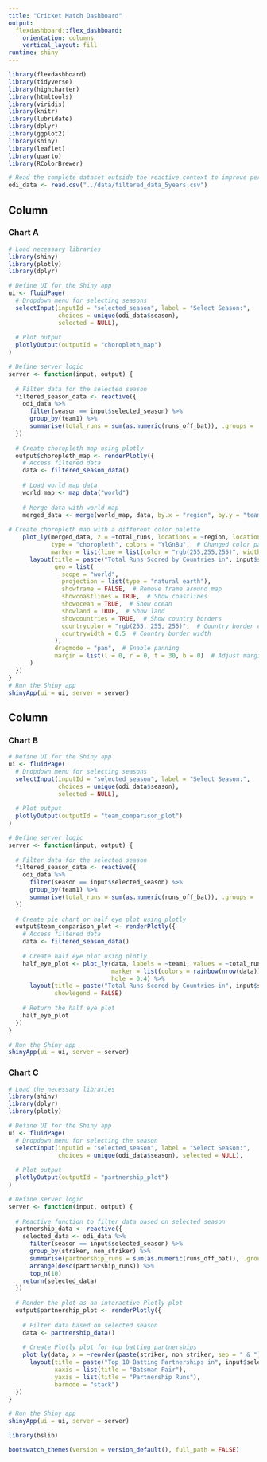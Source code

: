 ```yaml
---
title: "Cricket Match Dashboard"
output:
  flexdashboard::flex_dashboard:
    orientation: columns
    vertical_layout: fill
runtime: shiny
---
```


```r
library(flexdashboard)
library(tidyverse)
library(highcharter)
library(htmltools)
library(viridis)
library(knitr)
library(lubridate)
library(dplyr)
library(ggplot2)
library(shiny)
library(leaflet)
library(quarto)
library(RColorBrewer)

# Read the complete dataset outside the reactive context to improve performance
odi_data <- read.csv("../data/filtered_data_5years.csv")
```

Column {data-width=550}
-----------------------------------------------------------------------

### Chart A

```r
# Load necessary libraries
library(shiny)
library(plotly)
library(dplyr)

# Define UI for the Shiny app
ui <- fluidPage(
  # Dropdown menu for selecting seasons
  selectInput(inputId = "selected_season", label = "Select Season:",
              choices = unique(odi_data$season),
              selected = NULL),
  
  # Plot output
  plotlyOutput(outputId = "choropleth_map")
)

# Define server logic
server <- function(input, output) {
  
  # Filter data for the selected season
  filtered_season_data <- reactive({
    odi_data %>%
      filter(season == input$selected_season) %>%
      group_by(team1) %>%
      summarise(total_runs = sum(as.numeric(runs_off_bat)), .groups = 'drop')
  })
  
  # Create choropleth map using plotly
  output$choropleth_map <- renderPlotly({
    # Access filtered data
    data <- filtered_season_data()
    
    # Load world map data
    world_map <- map_data("world")
    
    # Merge data with world map
    merged_data <- merge(world_map, data, by.x = "region", by.y = "team1", all.x = TRUE)
    
# Create choropleth map with a different color palette
    plot_ly(merged_data, z = ~total_runs, locations = ~region, locationmode = "country names",
            type = "choropleth", colors = "YlGnBu",  # Changed color palette to YlGnBu
            marker = list(line = list(color = "rgb(255,255,255)", width = 2))) %>%
      layout(title = paste("Total Runs Scored by Countries in", input$selected_season),
             geo = list(
               scope = "world",
               projection = list(type = "natural earth"),
               showframe = FALSE,  # Remove frame around map
               showcoastlines = TRUE,  # Show coastlines
               showocean = TRUE,  # Show ocean
               showland = TRUE,  # Show land
               showcountries = TRUE,  # Show country borders
               countrycolor = "rgb(255, 255, 255)",  # Country border color
               countrywidth = 0.5  # Country border width
             ),
             dragmode = "pan",  # Enable panning
             margin = list(l = 0, r = 0, t = 30, b = 0)  # Adjust margins for better display
      )
  })
}
# Run the Shiny app
shinyApp(ui = ui, server = server)

```

Column {data-width=450}
-----------------------------------------------------------------------

### Chart B

```r
# Define UI for the Shiny app
ui <- fluidPage(
  # Dropdown menu for selecting seasons
  selectInput(inputId = "selected_season", label = "Select Season:",
              choices = unique(odi_data$season),
              selected = NULL),
  
  # Plot output
  plotlyOutput(outputId = "team_comparison_plot")
)

# Define server logic
server <- function(input, output) {
  
  # Filter data for the selected season
  filtered_season_data <- reactive({
    odi_data %>%
      filter(season == input$selected_season) %>%
      group_by(team1) %>%
      summarise(total_runs = sum(as.numeric(runs_off_bat)), .groups = 'drop')
  })
  
  # Create pie chart or half eye plot using plotly
  output$team_comparison_plot <- renderPlotly({
    # Access filtered data
    data <- filtered_season_data()
    
    # Create half eye plot using plotly
    half_eye_plot <- plot_ly(data, labels = ~team1, values = ~total_runs, type = "pie",
                             marker = list(colors = rainbow(nrow(data))),
                             hole = 0.4) %>%
      layout(title = paste("Total Runs Scored by Countries in", input$selected_season),
             showlegend = FALSE)
    
    # Return the half eye plot
    half_eye_plot
  })
}

# Run the Shiny app
shinyApp(ui = ui, server = server)
```

### Chart C

```r
# Load the necessary libraries
library(shiny)
library(dplyr)
library(plotly)

# Define UI for the Shiny app
ui <- fluidPage(
  # Dropdown menu for selecting the season
  selectInput(inputId = "selected_season", label = "Select Season:",
              choices = unique(odi_data$season), selected = NULL),
  
  # Plot output
  plotlyOutput(outputId = "partnership_plot")
)

# Define server logic
server <- function(input, output) {
  
  # Reactive function to filter data based on selected season
  partnership_data <- reactive({
    selected_data <- odi_data %>%
      filter(season == input$selected_season) %>%
      group_by(striker, non_striker) %>%
      summarise(partnership_runs = sum(as.numeric(runs_off_bat)), .groups = 'drop') %>%
      arrange(desc(partnership_runs)) %>%
      top_n(10)
    return(selected_data)
  })
  
  # Render the plot as an interactive Plotly plot
  output$partnership_plot <- renderPlotly({
    
    # Filter data based on selected season
    data <- partnership_data()
    
    # Create Plotly plot for top batting partnerships
    plot_ly(data, x = ~reorder(paste(striker, non_striker, sep = " & "), -partnership_runs), y = ~partnership_runs, type = "bar", color = ~striker) %>%
      layout(title = paste("Top 10 Batting Partnerships in", input$selected_season),
             xaxis = list(title = "Batsman Pair"),
             yaxis = list(title = "Partnership Runs"),
             barmode = "stack")
  })
}

# Run the Shiny app
shinyApp(ui = ui, server = server)

```


```r

library(bslib)

bootswatch_themes(version = version_default(), full_path = FALSE)


```



